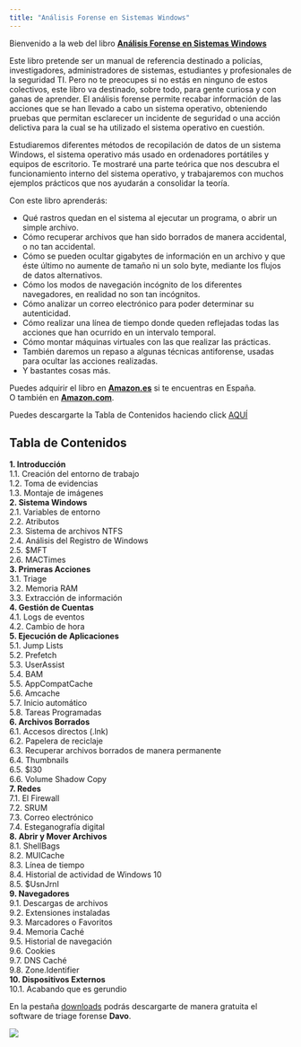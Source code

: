 ```yaml
---
title: "Análisis Forense en Sistemas Windows"
---
```



Bienvenido a la web del libro [__Análisis Forense en Sistemas Windows__](https://www.amazon.es)

Este libro pretende ser un manual de referencia destinado a policías, investigadores, administradores de sistemas, estudiantes y profesionales de la seguridad TI. Pero no te preocupes si no estás en ninguno de estos colectivos, este libro va destinado, sobre todo, para gente curiosa y con ganas de aprender.
El análisis forense permite recabar información de las acciones que se han llevado a cabo un sistema operativo, obteniendo pruebas que permitan esclarecer un incidente de seguridad o una acción delictiva para la cual se ha utilizado el sistema operativo en cuestión.

Estudiaremos diferentes métodos de recopilación de datos de un sistema Windows, el sistema operativo más usado en ordenadores portátiles y equipos de escritorio. Te mostraré una parte teórica que nos descubra el funcionamiento interno del sistema operativo, y trabajaremos con muchos ejemplos prácticos que nos ayudarán a consolidar la teoría. 

 
Con este libro aprenderás:

- Qué rastros quedan en el sistema al ejecutar un programa, o abrir un simple archivo.
- Cómo recuperar archivos que han sido borrados de manera accidental, o no tan accidental.
- Cómo se pueden ocultar gigabytes de información en un archivo y que éste último no aumente de tamaño ni un solo byte, mediante los flujos de datos alternativos.
- Cómo los modos de navegación incógnito de los diferentes navegadores, en realidad no son tan incógnitos.
- Cómo analizar un correo electrónico para poder determinar su autenticidad.
- Cómo realizar una línea de tiempo donde queden reflejadas todas las acciones que han ocurrido en un intervalo temporal.
- Cómo montar máquinas virtuales con las que realizar las prácticas.
- También daremos un repaso a algunas técnicas antiforense, usadas para ocultar las acciones realizadas.
- Y bastantes cosas más.

Puedes adquirir el libro en [__Amazon.es__](https://www.amazon.es/dp/B0BZFNVXTR) si te encuentras en España.  
O también en [__Amazon.com__](https://www.amazon.com/dp/B0BZFNVXTR).

Puedes descargarte la Tabla de Contenidos haciendo click  <a href="https://t.bkit.co/l_641f5d3143f09" target="_blank" rel="noopener noreferrer">AQUÍ</a>

## Tabla de Contenidos

__1. Introducción__  
    1.1. Creación del entorno de trabajo  
    1.2. Toma de evidencias  
    1.3. Montaje de imágenes  
__2. Sistema Windows__  
2.1. Variables de entorno  
2.2. Atributos  
2.3. Sistema de archivos NTFS  
2.4. Análisis del Registro de Windows  
2.5. $MFT  
2.6. MACTimes  
__3. Primeras Acciones__  
3.1. Triage  
3.2. Memoria RAM  
3.3. Extracción de información  
__4. Gestión de Cuentas__  
4.1. Logs de eventos  
4.2. Cambio de hora  
__5. Ejecución de Aplicaciones__  
5.1. Jump Lists  
5.2. Prefetch  
5.3. UserAssist  
5.4. BAM  
5.5. AppCompatCache  
5.6. Amcache  
5.7. Inicio automático  
5.8. Tareas Programadas  
__6. Archivos Borrados__  
6.1. Accesos directos (.lnk)  
6.2. Papelera de reciclaje  
6.3. Recuperar archivos borrados de manera permanente  
6.4. Thumbnails  
6.5. $I30  
6.6. Volume Shadow Copy  
__7. Redes__  
7.1. El Firewall  
7.2. SRUM  
7.3. Correo electrónico  
7.4. Esteganografía digital  
__8. Abrir y Mover Archivos__  
8.1. ShellBags  
8.2. MUICache  
8.3. Línea de tiempo  
8.4. Historial de actividad de Windows 10  
8.5. $UsnJrnl  
__9. Navegadores__  
9.1. Descargas de archivos  
9.2. Extensiones instaladas  
9.3. Marcadores o Favoritos  
9.4. Memoria Caché  
9.5. Historial de navegación  
9.6. Cookies  
9.7. DNS Caché  
9.8. Zone.Identifier  
__10. Dispositivos Externos__  
10.1. Acabando que es gerundio  


En la pestaña [downloads](../downloads.html) podrás descargarte de manera gratuita el software de triage forense __Davo__.

<img src="https://t.bkit.co/w_641f541c3de49.gif" />
